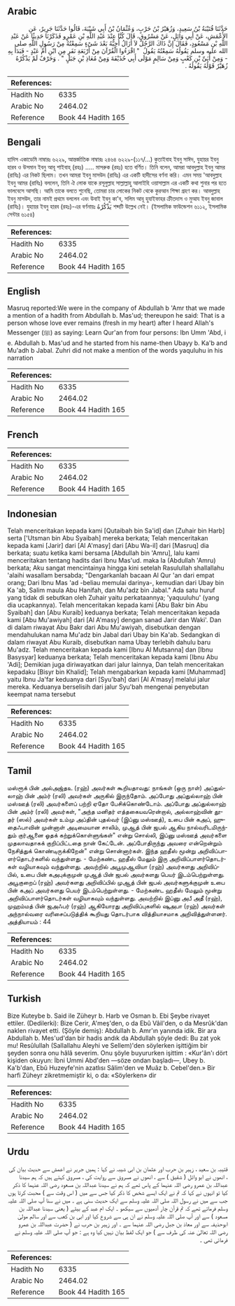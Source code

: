 ## Arabic


<div dir="rtl" lang="ar" style={{fontSize:'larger',backgroundColor:'#f8f9fa',padding:20}}>
حَدَّثَنَا قُتَيْبَةُ بْنُ سَعِيدٍ، وَزُهَيْرُ بْنُ حَرْبٍ، وَعُثْمَانُ بْنُ أَبِي شَيْبَةَ، قَالُوا حَدَّثَنَا جَرِيرٌ، عَنِ الأَعْمَشِ، عَنْ أَبِي وَائِلٍ، عَنْ مَسْرُوقٍ، قَالَ كُنَّا عِنْدَ عَبْدِ اللَّهِ بْنِ عَمْرٍو فَذَكَرْنَا حَدِيثًا عَنْ عَبْدِ اللَّهِ بْنِ مَسْعُودٍ، فَقَالَ إِنَّ ذَاكَ الرَّجُلَ لاَ أَزَالُ أُحِبُّهُ بَعْدَ شَىْءٍ سَمِعْتُهُ مِنْ رَسُولِ اللَّهِ صلى الله عليه وسلم يَقُولُهُ سَمِعْتُهُ يَقُولُ ‏ "‏ اقْرَءُوا الْقُرْآنَ مِنْ أَرْبَعَةِ نَفَرٍ مِنِ ابْنِ أُمِّ عَبْدٍ - فَبَدَأَ بِهِ - وَمِنْ أُبَىِّ بْنِ كَعْبٍ وَمِنْ سَالِمٍ مَوْلَى أَبِي حُذَيْفَةَ وَمِنْ مُعَاذِ بْنِ جَبَلٍ ‏"‏ ‏.‏ وَحَرْفٌ لَمْ يَذْكُرْهُ زُهَيْرٌ قَوْلُهُ يَقُولُهُ ‏.‏
</div>
<div style={{backgroundColor:'#f8f9fa',padding:20, marginBottom: 10}}><table> <thead> <tr> <th>References:</th> <th></th> </tr> </thead> <tbody><tr><td>Hadith No</td><td>6335</td></tr><tr><td>Arabic No</td><td>2464.02</td></tr><tr><td>Reference</td><td>Book 44 Hadith 165</td></tr></tbody></table></div>

## Bengali


<div dir="ltr" lang="bn" style={{fontSize:'larger',backgroundColor:'#f8f9fa',padding:20}}>
হাদিস একাডেমি নাম্বারঃ ৬২২৯, আন্তর্জাতিক নাম্বারঃ ২৪৬৪ ৬২২৯-(১১৭/...) কুতাইবাহ ইবনু সাঈদ, যুহায়র ইবনু হারব ও উসমান ইবনু আবূ শাইবাহ্ (রহঃ) ..... মাসরুক (রহঃ) হতে বর্ণিত। তিনি বলেন, আমরা আবদুল্লাহ ইবনু আমর (রাযিঃ) এর নিকট ছিলাম। তখন আমরা ইবনু মাসউদ (রাযিঃ) এর একটি হাদীসের বর্ণনা করি। এমন সময় 'আবদুল্লাহ ইবনু আমর (রাযিঃ) বললেন, তিনি ঐ লোক যাকে রসূলুল্লাহ সাল্লাল্লাহু আলাইহি ওয়াসাল্লাম এর একটি কথা শুনার পর হতে ভালবেসে আসছি। আমি তাকে বলতে শুনেছি, তোমরা চার লোকের নিকট থেকে কুরআন শিক্ষা গ্রহণ কর। আবদুল্লাহ ইবনু মাসউদ, তার নামই প্রথমে বললেন এবং উবাই ইবনু কা'ব, সলিম আবূ হুযাইফাহর ক্রীতদাস ও মুআয ইবনু জাবাল (রাযিঃ)। যুহায়র ইবনু হারব (রহঃ)-এর বর্ণনায়ঃ يَذْكُرْهُ শব্দটি উল্লেখ নেই। (ইসলামিক ফাউন্ডেশন ৬১১২, ইসলামিক সেন্টার ৬১৫৪)
</div>
<div style={{backgroundColor:'#f8f9fa',padding:20, marginBottom: 10}}><table> <thead> <tr> <th>References:</th> <th></th> </tr> </thead> <tbody><tr><td>Hadith No</td><td>6335</td></tr><tr><td>Arabic No</td><td>2464.02</td></tr><tr><td>Reference</td><td>Book 44 Hadith 165</td></tr></tbody></table></div>

## English


<div dir="ltr" lang="en" style={{fontSize:'larger',backgroundColor:'#f8f9fa',padding:20}}>
Masruq reported:We were in the company of Abdullah b 'Amr that we made a mention of a hadith from Abdullah b. Mas'ud; thereupon he said: That is a person whose love ever remains (fresh in my heart) after I heard Allah's Messenger (ﷺ) as saying: Learn Qur'an from four persons: Ibn Umm 'Abd, i e. Abdullah b. Mas'ud and he started from his name-then Ubayy b. Ka'b and Mu'adh b Jabal. Zuhri did not make a mention of the words yaquluhu in his narration
</div>
<div style={{backgroundColor:'#f8f9fa',padding:20, marginBottom: 10}}><table> <thead> <tr> <th>References:</th> <th></th> </tr> </thead> <tbody><tr><td>Hadith No</td><td>6335</td></tr><tr><td>Arabic No</td><td>2464.02</td></tr><tr><td>Reference</td><td>Book 44 Hadith 165</td></tr></tbody></table></div>

## French


<div dir="ltr" lang="fr" style={{fontSize:'larger',backgroundColor:'#f8f9fa',padding:20}}>

</div>
<div style={{backgroundColor:'#f8f9fa',padding:20, marginBottom: 10}}><table> <thead> <tr> <th>References:</th> <th></th> </tr> </thead> <tbody><tr><td>Hadith No</td><td>6335</td></tr><tr><td>Arabic No</td><td>2464.02</td></tr><tr><td>Reference</td><td>Book 44 Hadith 165</td></tr></tbody></table></div>

## Indonesian


<div dir="ltr" lang="id" style={{fontSize:'larger',backgroundColor:'#f8f9fa',padding:20}}>
Telah menceritakan kepada kami [Qutaibah bin Sa'id] dan [Zuhair bin Harb] serta ['Utsman bin Abu Syaibah] mereka berkata; Telah menceritakan kepada kami [Jarir] dari [Al A'masy] dari [Abu Wa-il] dari [Masruq] dia berkata; suatu ketika kami bersama [Abdullah bin 'Amru], lalu kami menceritakan tentang hadits dari Ibnu Mas'ud. maka Ia (Abdullah 'Amru) berkata; Aku sangat mencintainya hingga kini setelah Rasulullah shallallahu 'alaihi wasallam bersabda; "Dengarkanlah bacaan Al Qur 'an dari empat orang; Dari Ibnu Mas 'ad -beliau memulai darinya-, kemudian dari Ubay bin Ka 'ab, Salim maula Abu Hanifah, dan Mu'adz bin Jabal." Ada satu huruf yang tidak di sebutkan oleh Zuhair yaitu perkataannya; 'yaquuluhu' (yang dia ucapkannya). Telah menceritakan kepada kami [Abu Bakr bin Abu Syaibah] dan [Abu Kuraib] keduanya berkata; Telah menceritakan kepada kami [Abu Mu'awiyah] dari [Al A'masy] dengan sanad Jarir dan Waki'. Dan di dalam riwayat Abu Bakr dari Abu Mu'awiyah, disebutkan dengan mendahulukan nama Mu'adz bin Jabal dari Ubay bin Ka'ab. Sedangkan di dalam riwayat Abu Kuraib, disebutkan nama Ubay terlebih dahulu baru Mu'adz. Telah menceritakan kepada kami [Ibnu Al Mutsanna] dan [Ibnu Basysyar] keduanya berkata; Telah menceritakan kepada kami [Ibnu Abu 'Adi]; Demikian juga diriwayatkan dari jalur lainnya, Dan telah menceritakan kepadaku [Bisyr bin Khalid]; Telah mengabarkan kepada kami [Muhammad] yaitu Ibnu Ja'far keduanya dari [Syu'bah] dari [Al A'masy] melalui jalur mereka. Keduanya berselisih dari jalur Syu'bah mengenai penyebutan keempat nama tersebut
</div>
<div style={{backgroundColor:'#f8f9fa',padding:20, marginBottom: 10}}><table> <thead> <tr> <th>References:</th> <th></th> </tr> </thead> <tbody><tr><td>Hadith No</td><td>6335</td></tr><tr><td>Arabic No</td><td>2464.02</td></tr><tr><td>Reference</td><td>Book 44 Hadith 165</td></tr></tbody></table></div>

## Tamil


<div dir="ltr" lang="ta" style={{fontSize:'larger',backgroundColor:'#f8f9fa',padding:20}}>
மஸ்ரூக் பின் அல்அஜ்தஉ (ரஹ்) அவர்கள் கூறியதாவது: நாங்கள் (ஒரு நாள்) அப்துல்லாஹ் பின் அம்ர் (ரலி) அவர்கள் அருகில் இருந்தோம். அப்போது அப்துல்லாஹ் பின் மஸ்ஊத் (ரலி) அவர்களைப் பற்றி ஏதோ பேசிக்கொண்டோம். அப்போது அப்துல்லாஹ் பின் அம்ர் (ரலி) அவர்கள், "அந்த மனிதர் எத்தகையவரென்றால், அல்லாஹ்வின் தூதர் (ஸல்) அவர்கள் உம்மு அப்தின் புதல்வர் (இப்னு மஸ்ஊத்), உபை பின் கஅப், ஹுதைஃபாவின் முன்னாள் அடிமையான சாலிம், முஆத் பின் ஜபல் ஆகிய நால்வரிடமிருந்தும் குர்ஆனை ஓதக் கற்றுக்கொள்ளுங்கள்" என்று சொல்லி, இப்னு மஸ்ஊத் அவர்களை முதலாவதாகக் குறிப்பிட்டதை நான் கேட்டேன். அப்போதிருந்து அவரை என்றென்றும் நேசித்துக் கொண்டிருக்கிறேன்" என்று சொன்னார்கள். இந்த ஹதீஸ் மூன்று அறிவிப்பாளர்தொடர்களில் வந்துள்ளது. - மேற்கண்ட ஹதீஸ் மேலும் இரு அறிவிப்பாளர்தொடர்கள் வழியாகவும் வந்துள்ளது. அவற்றில் அபூமுஆவியா (ரஹ்) அவர்களது அறிவிப்பில், உபை பின் கஅபுக்குமுன் முஆத் பின் ஜபல் அவர்களது பெயர் இடம்பெற்றுள்ளது. அபூகுறைப் (ரஹ்) அவர்களது அறிவிப்பில் முஆத் பின் ஜபல் அவர்களுக்குமுன் உபை பின் கஅப் அவர்களது பெயர் இடம்பெற்றுள்ளது. - மேற்கண்ட ஹதீஸ் மேலும் மூன்று அறிவிப்பாளர்தொடர்கள் வழியாகவும் வந்துள்ளது. அவற்றில் இப்னு அபீ அதீ (ரஹ்), முஹம்மத் பின் ஜஅஃபர் (ரஹ்) ஆகியோரது அறிவிப்புகளில் ஷுஅபா (ரஹ்) அவர்கள் அந்நால்வரை வரிசைப்படுத்திக் கூறியது தொடர்பாக வித்தியாசமாக அறிவித்துள்ளனர். அத்தியாயம் : 44
</div>
<div style={{backgroundColor:'#f8f9fa',padding:20, marginBottom: 10}}><table> <thead> <tr> <th>References:</th> <th></th> </tr> </thead> <tbody><tr><td>Hadith No</td><td>6335</td></tr><tr><td>Arabic No</td><td>2464.02</td></tr><tr><td>Reference</td><td>Book 44 Hadith 165</td></tr></tbody></table></div>

## Turkish


<div dir="ltr" lang="tr" style={{fontSize:'larger',backgroundColor:'#f8f9fa',padding:20}}>
Bize Kuteybe b. Said ile Züheyr b. Harb ve Osman b. Ebi Şeybe rivayet ettiler. (Dedilerki): Bize Cerir, A'meş'den, o da Ebû Vâil'den, o da Mesrûk'dan naklen rivayet etti. (Şöyle demiş): Abdullah b. Amr'ın yanında idik. Bir ara Abdullah b. Mes'ud'dan bir hadis andık da Abdullah şöyle dedi: Bu zat yok mu! Resûlullah (Sallallahu Aleyhi ve Sellem)'den söylerken işittiğim bir şeyden sonra onu hâlâ severim. Onu şöyle buyururken işittim : «Kur'ân'ı dört kişiden okuyun: İbni Ummi Abd'den —söze ondan başladı—, Ubey b. Ka'b'dan, Ebû Huzeyfe'nin azatlısı Sâlim'den ve Muâz b. Cebel'den.» Bir harfi Züheyr zikretmemiştir ki, o da: «Söylerken» dir
</div>
<div style={{backgroundColor:'#f8f9fa',padding:20, marginBottom: 10}}><table> <thead> <tr> <th>References:</th> <th></th> </tr> </thead> <tbody><tr><td>Hadith No</td><td>6335</td></tr><tr><td>Arabic No</td><td>2464.02</td></tr><tr><td>Reference</td><td>Book 44 Hadith 165</td></tr></tbody></table></div>

## Urdu


<div dir="rtl" lang="ur" style={{fontSize:'larger',backgroundColor:'#f8f9fa',padding:20}}>
قتیبہ بن سعید ، زہیر بن حرب اور عثمان بن ابی شیبہ نے کہا : ہمیں جریر نے اعمش سے حدیث بیان کی ، انھوں نے ابو وائل ( شقیق ) سے ، انھوں نے مسروق سے روایت کی ، مسروق کہتے ہیں کہ ہم سیدنا عبداللہ بن عمرو رضی اللہ عنہما کے پاس تھے کہ ہم نے سیدنا عبداللہ بن مسعود رضی اللہ عنہما کا ذکر کیا تو انہوں نے کہا کہ تم نے ایک ایسے شخص کا ذکر کیا جس سے میں ( اس وقت سے ) محبت کرتا ہوں جب سے میں نے رسول اللہ صلی اللہ علیہ وسلم سے ایک حدیث سنی ہے ۔ میں نے سنا آپ صلی اللہ علیہ وسلم فرماتے تھے کہ تم قرآن چار آدمیوں سے سیکھو ۔ ایک ام عبد کے بیٹے ( یعنی سیدنا عبداللہ بن مسعود ) سے اور آپ صلی اللہ علیہ وسلم نے ان ہی سے شروع کیا اور ابی بن کعب سے اور سالم مولیٰ ابوحذیفہ سے اور معاذ بن جبل رضی اللہ عنہما سے ۔ اور زہیر بن حرب نے ( حضرت عبداللہ بن عمرو رضی اللہ تعالیٰ عنہ کی طرف سے ) جو ایک لفظ بیان نہیں کیا وہ ہے : جو آپ صلی اللہ علیہ وسلم نے فرمائی تھی ۔
</div>
<div style={{backgroundColor:'#f8f9fa',padding:20, marginBottom: 10}}><table> <thead> <tr> <th>References:</th> <th></th> </tr> </thead> <tbody><tr><td>Hadith No</td><td>6335</td></tr><tr><td>Arabic No</td><td>2464.02</td></tr><tr><td>Reference</td><td>Book 44 Hadith 165</td></tr></tbody></table></div>
